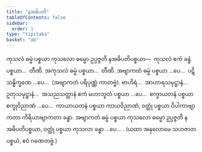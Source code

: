 ```yaml
---
title: "နအဓိပတိ"
tableOfContents: false
sidebar:
  order: 1
type: "tipitaka"
basket: "ab"
---
```



<DynamicBreadcrumb />

<Division number="144">

<Paragraph number="520">
ကုသလံ ဓမ္မံ ပစ္စယာ ကုသလော ဓမ္မော ဥပ္ပဇ္ဇတိ နအဓိပတိပစ္စယာ—  ကုသလံ ဧကံ ခန္ဓံ ပစ္စယာ…  တီဏိ.
</Paragraph>

<Paragraph number="521">
အကုသလံ ဓမ္မံ ပစ္စယာ…  တီဏိ.
</Paragraph>

<Paragraph number="522">
အဗျာကတံ ဓမ္မံ ပစ္စယာ …ပေ…  ပဋိသန္ဓိက္ခဏေ …ပေ…  (အဗျာကတံ ပရိပုဏ္ဏံ ကာတဗ္ဗံ). ဗာဟိရံ…  အာဟာရသမုဋ္ဌာနံ…  ဥတုသမုဋ္ဌာနံ…  အသညသတ္တာနံ ဧကံ မဟာဘူတံ ပစ္စယာ …ပေ…  စက္ခာယတနံ ပစ္စယာ စက္ခုဝိညာဏံ …ပေ…  ကာယာယတနံ ပစ္စယာ ကာယဝိညာဏံ, ဝတ္ထုံ ပစ္စယာ ဝိပါကာဗျာကတာ ကိရိယာဗျာကတာ ခန္ဓာ.
</Paragraph>

<Paragraph number="523">
အဗျာကတံ ဓမ္မံ ပစ္စယာ ကုသလော ဓမ္မော ဥပ္ပဇ္ဇတိ နအဓိပတိပစ္စယာ, ဝတ္ထုံ ပစ္စယာ ကုသလာ ခန္ဓာ …ပေ… .
</Paragraph>

<Paragraph number="524">
(ယထာ အနုလောမေ သဟဇာတပစ္စယံ, ဧဝံ ဂဏေတဗ္ဗံ.)
</Paragraph>
</Division>